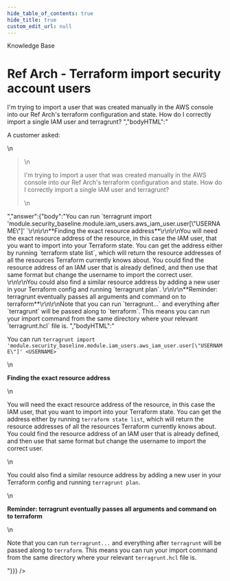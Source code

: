 ```yaml
---
hide_table_of_contents: true
hide_title: true
custom_edit_url: null
---
```



<CenterLayout>
<span class="title">Knowledge Base</span>
<h1>Ref Arch - Terraform import security account users</h1>
<GitHub json={{"id":"D_kwDOF8slf84AO026","number":209,"author":{"login":"zackproser"},"title":"Ref Arch - Terraform import security account users","body":"A customer asked: \r\n> I'm trying to import a user that was created manually in the AWS console into our Ref Arch's terraform configuration and state. How do I correctly import a single IAM user and terragrunt? ","bodyHTML":"<p dir=\"auto\">A customer asked:</p>\n<blockquote>\n<p dir=\"auto\">I'm trying to import a user that was created manually in the AWS console into our Ref Arch's terraform configuration and state. How do I correctly import a single IAM user and terragrunt?</p>\n</blockquote>","answer":{"body":"You can run  `terragrunt import 'module.security_baseline.module.iam_users.aws_iam_user.user[\"USERNAME\"]' <USERNAME>`\r\n\r\n**Finding the exact resource address**\r\n\r\nYou will need the exact resource address of the resource, in this case the IAM user, that you want to import into your Terraform state. You can get the address either by running `terraform state list`, which will return the resource addresses of all the resources Terraform currently knows about. You could find the resource address of an IAM user that is already defined, and then use that same format but change the username to import the correct user. \r\n\r\nYou could also find a similar resource address by adding a new user in your Terraform config and running `terragrunt plan`. \r\n\r\n**Reminder: terragrunt eventually passes all arguments and command on to terraform**\r\n\r\nNote that you can run `terragrunt...` and everything after `terragrunt` will be passed along to `terraform`. This means you can run your import command from the same directory where your relevant `terragrunt.hcl` file is. ","bodyHTML":"<p dir=\"auto\">You can run  <code class=\"notranslate\">terragrunt import 'module.security_baseline.module.iam_users.aws_iam_user.user[\"USERNAME\"]' &lt;USERNAME&gt;</code></p>\n<p dir=\"auto\"><strong>Finding the exact resource address</strong></p>\n<p dir=\"auto\">You will need the exact resource address of the resource, in this case the IAM user, that you want to import into your Terraform state. You can get the address either by running <code class=\"notranslate\">terraform state list</code>, which will return the resource addresses of all the resources Terraform currently knows about. You could find the resource address of an IAM user that is already defined, and then use that same format but change the username to import the correct user.</p>\n<p dir=\"auto\">You could also find a similar resource address by adding a new user in your Terraform config and running <code class=\"notranslate\">terragrunt plan</code>.</p>\n<p dir=\"auto\"><strong>Reminder: terragrunt eventually passes all arguments and command on to terraform</strong></p>\n<p dir=\"auto\">Note that you can run <code class=\"notranslate\">terragrunt...</code> and everything after <code class=\"notranslate\">terragrunt</code> will be passed along to <code class=\"notranslate\">terraform</code>. This means you can run your import command from the same directory where your relevant <code class=\"notranslate\">terragrunt.hcl</code> file is.</p>"}}} />

</CenterLayout>
  

<!-- ##DOCS-SOURCER-START
{
  "sourcePlugin": "github-discussions",
  "hash": "d0ffe29728038d3991cfde2f748afc21"
}
##DOCS-SOURCER-END -->
